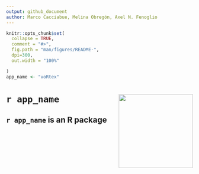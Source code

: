 ```yaml
---
output: github_document
author: Marco Cacciabue, Melina Obregón, Axel N. Fenoglio
---
```


<!-- README.md is generated from README.Rmd. Please edit that file -->

```r
knitr::opts_chunk$set(
  collapse = TRUE,
  comment = "#>",
  fig.path = "man/figures/README-",
  dpi=300,
  out.width = "100%"

)
app_name <- "voRtex"
```

# **`r app_name `** <img src='man/Figures/hex.PNG' style="float:right; height:200px;" /> 


## **`r app_name `** is an R package



